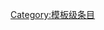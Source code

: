 {{catmore1|[[Wikipedia:两栖动物和爬行动物专题|Wikipedia:两栖动物和爬行动物专题]]}}
{{Articles by Quality|topic=两栖动物和爬行动物|project=两栖动物和爬行动物|format=TOC}}
{{emptycat}}

[[Category:模板级条目|Category:模板级条目]]